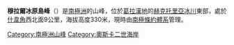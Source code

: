 {{coord|64|59|S|61|32|W|display=title}}

'''穆拉爾冰原島峰'''（{{lang-en|Mural Nunatak}}）是[[南極洲|南極洲]]的山峰，位於[[葛拉漢地|葛拉漢地]]的[[赫克托里亞冰川|赫克托里亞冰川]]東部，處於[[什韋角|什韋角]]西北面9公里，海拔高度330米，現時由[[南極條約體系|南極條約體系]]管理。

{{DEFAULTSORT:Mural Nunatak}}
[[Category:南極洲山峰|Category:南極洲山峰]]
[[Category:奧斯卡二世海岸|Category:奧斯卡二世海岸]]


{{OscarIICoast-geo-stub}}